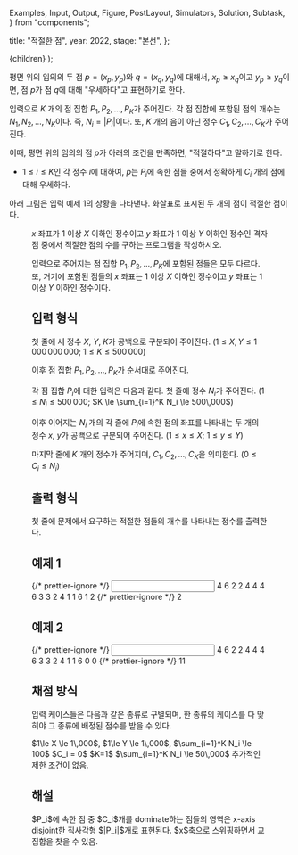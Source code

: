   Examples,
  Input,
  Output,
  Figure,
  PostLayout,
  Simulators,
  Solution,
  Subtask,
} from "components";

  title: "적절한 점",
  year: 2022,
  stage: "본선",
};

  <PostLayout meta={meta}>{children}</PostLayout>
);

평면 위의 임의의 두 점 $p = (x_p, y_p)$와 $q=(x_q, y_q)$에 대해서,
$x_p \ge x_q$이고 $y_p \ge y_q$이면,
점 $p$가 점 $q$에 대해 "우세하다"고 표현하기로 한다.

입력으로 $K$ 개의 점 집합 $P_1, P_2, \ldots, P_K$가 주어진다.
각 점 집합에 포함된 점의 개수는 $N_1, N_2, \ldots, N_K$이다.
즉, $N_i = |P_i|$이다.
또, $K$ 개의 음이 아닌 정수 $C_1, C_2, \ldots, C_K$가 
주어진다.

이때, 평면 위의 임의의 점 $p$가 아래의 조건을 만족하면,
"적절하다"고 말하기로 한다.
* $1\le i \le K$인 각 정수 $i$에 대하여, $p$는 $P_i$에 속한 점들 중에서 정확하게 $C_i$ 개의 점에 대해 우세하다.

아래 그림은 입력 예제 1의 상황을 나타낸다. 화살표로 표시된 두 개의 점이 적절한 점이다.

<Figure
  src="/2022/cover1-71f244ddf762.png"
  width={200}
/>

$x$ 좌표가 $1$ 이상 $X$ 이하인 정수이고
$y$ 좌표가 $1$ 이상 $Y$ 이하인 정수인
격자점 중에서 적절한 점의 수를 구하는 프로그램을 
작성하시오.

입력으로 주어지는 점 집합 $P_1, P_2, \ldots, P_K$에 
포함된 점들은 모두 다르다.
또, 거기에 포함된 점들의 
$x$ 좌표는 $1$ 이상 $X$ 이하인 정수이고
$y$ 좌표는 $1$ 이상 $Y$ 이하인 정수이다.

## 입력 형식

첫 줄에 세 정수 $X$, $Y$, $K$가 공백으로 구분되어 주어진다.
($1\le X, Y \le 1\,000\,000\,000;$ $1 \le K \le 500\,000$)

이후 점 집합 $P_1, P_2, \ldots, P_K$가 순서대로 주어진다.

각 점 집합 $P_i$에 대한 입력은 다음과 같다. 
첫 줄에 정수 $N_i$가 주어진다.
($1 \le N_i \le 500\,000;$ 
$K \le \sum_{i=1}^K N_i \le 500\,000$)

이후 이어지는 $N_i$ 개의 각 줄에 
$P_i$에 속한 점의 좌표를 나타내는
두 개의 정수 $x$, $y$가 공백으로 구분되어 주어진다.
($1\le x \le X;$ $1\le y \le Y$)

마지막 줄에 $K$ 개의 정수가 주어지며, 
$C_1, C_2, \ldots, C_K$을 의미한다.
($0 \le C_i \le N_i$)


## 출력 형식

첫 줄에 문제에서 요구하는 적절한 점들의 개수를 나타내는 정수를 출력한다.

## 예제 1

<Examples>
  {/* prettier-ignore */}
  <Input>
4 6 2
2
4 4
4 6
3
3 2
4 1
1 6
1 2
  </Input>
  {/* prettier-ignore */}
  <Output>
2
  </Output>
</Examples>

## 예제 2

<Examples>
  {/* prettier-ignore */}
  <Input>
4 6 2
2
4 4
4 6
3
3 2
4 1
1 6
0 0
  </Input>
  {/* prettier-ignore */}
  <Output>
11
  </Output>
</Examples>

## 채점 방식

입력 케이스들은 다음과 같은 종류로 구별되며, 한 종류의 케이스를 다 맞혀야 그 종류에 배정된 점수를 받을 수 있다.

<Subtask index={1} score={6}>
  $1\le X \le 1\,000$, $1\le Y \le 1\,000$, $\sum_{i=1}^K N_i \le 100$
</Subtask>
<Subtask index={2} score={22}>
  $C_i = 0$
</Subtask>
<Subtask index={3} score={24}>
  $K=1$
</Subtask>
<Subtask index={4} score={32}>
  $\sum_{i=1}^K N_i \le 50\,000$
</Subtask>
<Subtask index={5} score={16}>
  추가적인 제한 조건이 없음.
</Subtask>

## 해설

<Solution>
$P_i$에 속한 점 중 $C_i$개를 dominate하는 점들의 영역은 x-axis disjoint한 직사각형 $|P_i|$개로 표현된다. 
$x$축으로 스위핑하면서 교집합을 찾을 수 있음.
</Solution>
